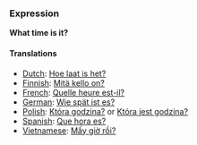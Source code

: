 ===Expression===
'''What time is it?'''

====Translations====
*[[Dutch]]: [[media:Hoe_laat_is_het.ogg|Hoe laat is het?]]
*[[Finnish]]: [[Mitä kello on?]]
*[[French]]: [[Quelle heure est-il?]]
*[[German]]: [[Wie spät ist es?]]
*[[Polish]]: [[Która godzina?]] or [[Która jest godzina?]]
*[[Spanish]]: [[Que hora es?]]
*[[Vietnamese]]: [[Mấy giờ rồi?]]